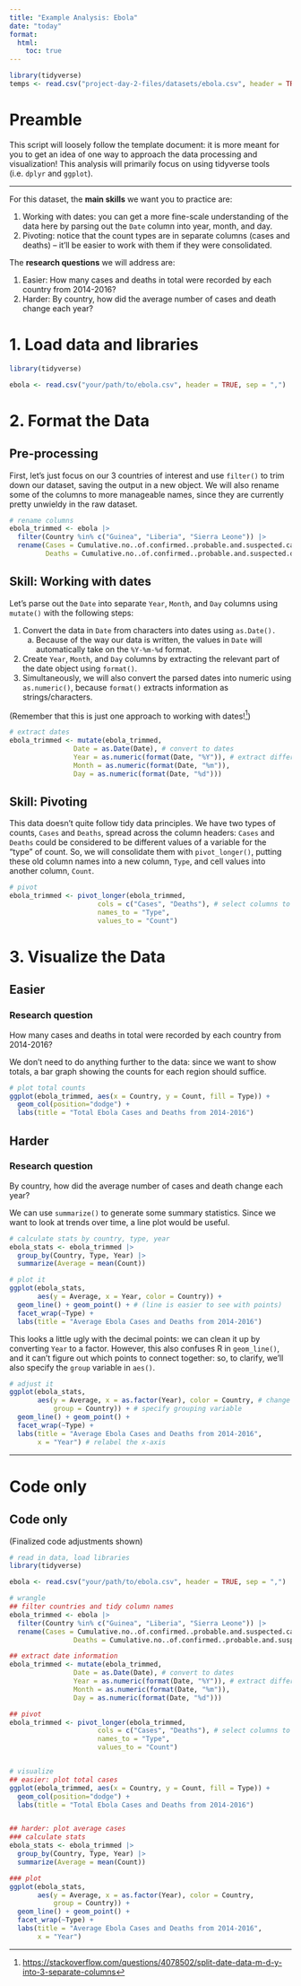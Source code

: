 ```yaml
---
title: "Example Analysis: Ebola"
date: "today"
format: 
  html:
    toc: true
---
```


```r
library(tidyverse)
temps <- read.csv("project-day-2-files/datasets/ebola.csv", header = TRUE, sep = ",")
```

# Preamble

This script will loosely follow the template document: it is more meant for you to get an idea of one way to approach the data processing and visualization! This analysis will primarily focus on using tidyverse tools (i.e. `dplyr` and `ggplot`).

------------------------------------------------------------------------

For this dataset, the **main skills** we want you to practice are:

1.  Working with dates: you can get a more fine-scale understanding of the data here by parsing out the `Date` column into year, month, and day.
2.  Pivoting: notice that the count types are in separate columns (cases and deaths) -- it'll be easier to work with them if they were consolidated.

The **research questions** we will address are:

1.  Easier: How many cases and deaths in total were recorded by each country from 2014-2016?
2.  Harder: By country, how did the average number of cases and death change each year?

# 1. Load data and libraries

```r
library(tidyverse)

ebola <- read.csv("your/path/to/ebola.csv", header = TRUE, sep = ",")
```

# 2. Format the Data

## Pre-processing

First, let's just focus on our 3 countries of interest and use `filter()` to trim down our dataset, saving the output in a new object. We will also rename some of the columns to more manageable names, since they are currently pretty unwieldy in the raw dataset.

```r
# rename columns
ebola_trimmed <- ebola |>
  filter(Country %in% c("Guinea", "Liberia", "Sierra Leone")) |>
  rename(Cases = Cumulative.no..of.confirmed..probable.and.suspected.cases,
         Deaths = Cumulative.no..of.confirmed..probable.and.suspected.deaths)
```

## Skill: Working with dates

Let's parse out the `Date` into separate `Year`, `Month`, and `Day` columns using `mutate()` with the following steps:

1.  Convert the data in `Date` from characters into dates using `as.Date().`
    a.  Because of the way our data is written, the values in `Date` will automatically take on the `%Y-%m-%d` format.
2.  Create `Year`, `Month`, and `Day` columns by extracting the relevant part of the date object using `format()`.
3.  Simultaneously, we will also convert the parsed dates into numeric using `as.numeric()`, because `format()` extracts information as strings/characters.

(Remember that this is just one approach to working with dates![^example-ebola-1])

[^example-ebola-1]: <https://stackoverflow.com/questions/4078502/split-date-data-m-d-y-into-3-separate-columns>

```r
# extract dates
ebola_trimmed <- mutate(ebola_trimmed,
                Date = as.Date(Date), # convert to dates
                Year = as.numeric(format(Date, "%Y")), # extract different parts of the date
                Month = as.numeric(format(Date, "%m")),
                Day = as.numeric(format(Date, "%d")))
```

## Skill: Pivoting

This data doesn't quite follow tidy data principles. We have two types of counts, `Cases` and `Deaths`, spread across the column headers: `Cases` and `Deaths` could be considered to be different values of a variable for the "type" of count. So, we will consolidate them with `pivot_longer()`, putting these old column names into a new column, `Type`, and cell values into another column, `Count`.

```r
# pivot
ebola_trimmed <- pivot_longer(ebola_trimmed,
                      cols = c("Cases", "Deaths"), # select columns to be pivoted
                      names_to = "Type",
                      values_to = "Count")
```

# 3. Visualize the Data

## Easier

::: callout-note
### Research question

How many cases and deaths in total were recorded by each country from 2014-2016?
:::

We don't need to do anything further to the data: since we want to show totals, a bar graph showing the counts for each region should suffice.

```r
# plot total counts
ggplot(ebola_trimmed, aes(x = Country, y = Count, fill = Type)) +
  geom_col(position="dodge") +
  labs(title = "Total Ebola Cases and Deaths from 2014-2016")
```

## Harder

::: callout-note
### Research question

By country, how did the average number of cases and death change each year?
:::

We can use `summarize()` to generate some summary statistics. Since we want to look at trends over time, a line plot would be useful.

```r
# calculate stats by country, type, year
ebola_stats <- ebola_trimmed |>
  group_by(Country, Type, Year) |>
  summarize(Average = mean(Count))

# plot it
ggplot(ebola_stats, 
       aes(y = Average, x = Year, color = Country)) +
  geom_line() + geom_point() + # (line is easier to see with points)
  facet_wrap(~Type) +
  labs(title = "Average Ebola Cases and Deaths from 2014-2016")
```

This looks a little ugly with the decimal points: we can clean it up by converting `Year` to a factor. However, this also confuses R in `geom_line()`, and it can't figure out which points to connect together: so, to clarify, we'll also specify the `group` variable in `aes()`.

```r
# adjust it
ggplot(ebola_stats, 
       aes(y = Average, x = as.factor(Year), color = Country, # change Year to factor
           group = Country)) + # specify grouping variable
  geom_line() + geom_point() +
  facet_wrap(~Type) +
  labs(title = "Average Ebola Cases and Deaths from 2014-2016",
       x = "Year") # relabel the x-axis
```

------------------------------------------------------------------------

# Code only

::: {.callout-note collapse="true"}
## Code only

(Finalized code adjustments shown)

```r
# read in data, load libraries
library(tidyverse)

ebola <- read.csv("your/path/to/ebola.csv", header = TRUE, sep = ",")

# wrangle
## filter countries and tidy column names
ebola_trimmed <- ebola |>
  filter(Country %in% c("Guinea", "Liberia", "Sierra Leone")) |>
  rename(Cases = Cumulative.no..of.confirmed..probable.and.suspected.cases,
                Deaths = Cumulative.no..of.confirmed..probable.and.suspected.deaths)

## extract date information
ebola_trimmed <- mutate(ebola_trimmed,
                Date = as.Date(Date), # convert to dates
                Year = as.numeric(format(Date, "%Y")), # extract different parts of the date
                Month = as.numeric(format(Date, "%m")),
                Day = as.numeric(format(Date, "%d")))

## pivot
ebola_trimmed <- pivot_longer(ebola_trimmed,
                      cols = c("Cases", "Deaths"), # select columns to be pivoted
                      names_to = "Type",
                      values_to = "Count")


# visualize
## easier: plot total cases
ggplot(ebola_trimmed, aes(x = Country, y = Count, fill = Type)) +
  geom_col(position="dodge") +
  labs(title = "Total Ebola Cases and Deaths from 2014-2016")


## harder: plot average cases
### calculate stats
ebola_stats <- ebola_trimmed |>
  group_by(Country, Type, Year) |>
  summarize(Average = mean(Count))

### plot
ggplot(ebola_stats, 
       aes(y = Average, x = as.factor(Year), color = Country,
           group = Country)) +
  geom_line() + geom_point() +
  facet_wrap(~Type) +
  labs(title = "Average Ebola Cases and Deaths from 2014-2016",
       x = "Year")
```
:::
